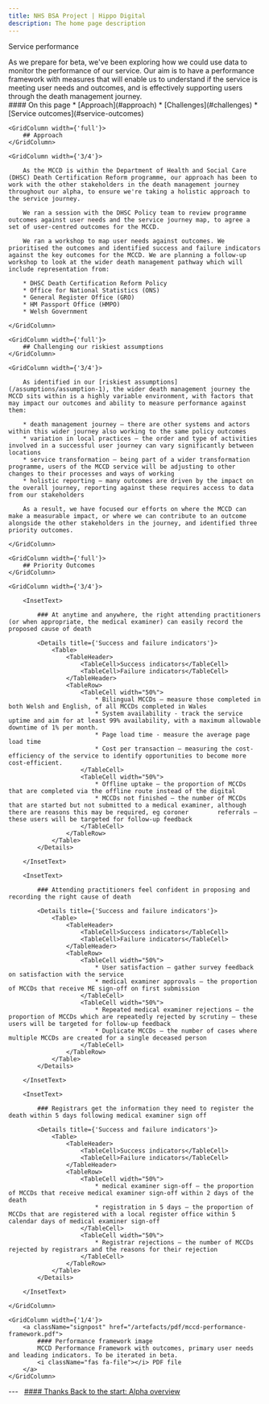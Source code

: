 ```yaml
---
title: NHS BSA Project | Hippo Digital
description: The home page description
---
```


<Heading caption='Looking ahead to beta' tag='h1'>Service performance</Heading>

<GridRow>
    <GridColumn width={'2/3'}>
        <LeadParagraph>
            As we prepare for beta, we've been exploring how we could use data to monitor the performance of our service. Our aim is to have a performance framework with measures that will enable us to understand if the service is meeting user needs and outcomes, and is effectively supporting users through the death management journey.
        </LeadParagraph>
    </GridColumn>
    <GridColumn width={'1/3'}>
        <nav className="in-page-nav">
            #### On this page
            * [Approach](#approach)
            * [Challenges](#challenges)
            * [Service outcomes](#service-outcomes)
        </nav>
    </GridColumn>
</GridRow>

<GridRow>

    <GridColumn width={'full'}>
        ## Approach
    </GridColumn>
    
    <GridColumn width={'3/4'}>

        As the MCCD is within the Department of Health and Social Care (DHSC) Death Certification Reform programme, our approach has been to work with the other stakeholders in the death management journey throughout our alpha, to ensure we're taking a holistic approach to the service journey.

        We ran a session with the DHSC Policy team to review programme outcomes against user needs and the service journey map, to agree a set of user-centred outcomes for the MCCD.

        We ran a workshop to map user needs against outcomes. We prioritised the outcomes and identified success and failure indicators against the key outcomes for the MCCD. We are planning a follow-up workshop to look at the wider death management pathway which will include representation from:

        * DHSC Death Certification Reform Policy
        * Office for National Statistics (ONS)
        * General Register Office (GRO)
        * HM Passport Office (HMPO)
        * Welsh Government
    
    </GridColumn>
</GridRow>
    
<GridRow>
    
    <GridColumn width={'full'}>
        ## Challenging our riskiest assumptions
    </GridColumn>
    
    <GridColumn width={'3/4'}>

        As identified in our [riskiest assumptions](/assumptions/assumption-1), the wider death management journey the MCCD sits within is a highly variable environment, with factors that may impact our outcomes and ability to measure performance against them:

        * death management journey – there are other systems and actors within this wider journey also working to the same policy outcomes
        * variation in local practices – the order and type of activities involved in a successful user journey can vary significantly between locations
        * service transformation – being part of a wider transformation programme, users of the MCCD service will be adjusting to other changes to their processes and ways of working
        * holistic reporting – many outcomes are driven by the impact on the overall journey, reporting against these requires access to data from our stakeholders

        As a result, we have focused our efforts on where the MCCD can make a measurable impact, or where we can contribute to an outcome alongside the other stakeholders in the journey, and identified three priority outcomes.

    </GridColumn>

</GridRow>
    
<GridRow>

    <GridColumn width={'full'}>
        ## Priority Outcomes
    </GridColumn>

    <GridColumn width={'3/4'}>

        <InsetText>
    
            ### At anytime and anywhere, the right attending practitioners (or when appropriate, the medical examiner) can easily record the proposed cause of death

            <Details title={'Success and failure indicators'}>
                <Table>
                    <TableHeader>
                        <TableCell>Success indicators</TableCell>
                        <TableCell>Failure indicators</TableCell>
                    </TableHeader>
                    <TableRow>
                        <TableCell width="50%">
                            * Bilingual MCCDs – measure those completed in both Welsh and English, of all MCCDs completed in Wales
                            * System availability - track the service uptime and aim for at least 99% availability, with a maximum allowable downtime of 1% per month.
                            * Page load time - measure the average page load time
                            * Cost per transaction – measuring the cost-efficiency of the service to identify opportunities to become more cost-efficient.
                        </TableCell>
                        <TableCell width="50%">
                            * Offline uptake – the proportion of MCCDs that are completed via the offline route instead of the digital
                            * MCCDs not finished – the number of MCCDs that are started but not submitted to a medical examiner, although there are reasons this may be required, eg coroner        referrals – these users will be targeted for follow-up feedback
                        </TableCell>
                    </TableRow>
                </Table>
            </Details>
        
        </InsetText>

        <InsetText>
    
            ### Attending practitioners feel confident in proposing and recording the right cause of death

            <Details title={'Success and failure indicators'}>
                <Table>
                    <TableHeader>
                        <TableCell>Success indicators</TableCell>
                        <TableCell>Failure indicators</TableCell>
                    </TableHeader>
                    <TableRow>
                        <TableCell width="50%">
                            * User satisfaction – gather survey feedback on satisfaction with the service
                            * medical examiner approvals – the proportion of MCCDs that receive ME sign-off on first submission
                        </TableCell>
                        <TableCell width="50%">
                            * Repeated medical examiner rejections – the proportion of MCCDs which are repeatedly rejected by scrutiny – these users will be targeted for follow-up feedback
                            * Duplicate MCCDs – the number of cases where multiple MCCDs are created for a single deceased person
                        </TableCell>
                    </TableRow>
                </Table>
            </Details>
        
        </InsetText>

        <InsetText>
    
            ### Registrars get the information they need to register the death within 5 days following medical examiner sign off

            <Details title={'Success and failure indicators'}>
                <Table>
                    <TableHeader>
                        <TableCell>Success indicators</TableCell>
                        <TableCell>Failure indicators</TableCell>
                    </TableHeader>
                    <TableRow>
                        <TableCell width="50%">
                            * medical examiner sign-off – the proportion of MCCDs that receive medical examiner sign-off within 2 days of the death
                            * registration in 5 days – the proportion of MCCDs that are registered with a local register office within 5 calendar days of medical examiner sign-off
                        </TableCell>
                        <TableCell width="50%">
                            * Registrar rejections – the number of MCCDs rejected by registrars and the reasons for their rejection
                        </TableCell>
                    </TableRow>
                </Table>
            </Details>
        
        </InsetText>

    </GridColumn>

    <GridColumn width={'1/4'}>
        <a className="signpost" href="/artefacts/pdf/mccd-performance-framework.pdf">
            #### Performance framework image  
            MCCD Performance Framework with outcomes, primary user needs and leading indicators. To be iterated in beta.  
            <i className="fas fa-file"></i> PDF file
        </a>
    </GridColumn>

</GridRow>

<GridRow>
    <GridColumn width={'full'}>
        ---
    </GridColumn>
</GridRow>
<GridRow>
    <GridColumn width={'1/2'}>
        &nbsp;
    </GridColumn>
    <GridColumn width={'1/2'}>
        <a className="next-page" href="/">
            #### Thanks
            Back to the start: <span>Alpha overview</span>
        </a>
    </GridColumn>
</GridRow>